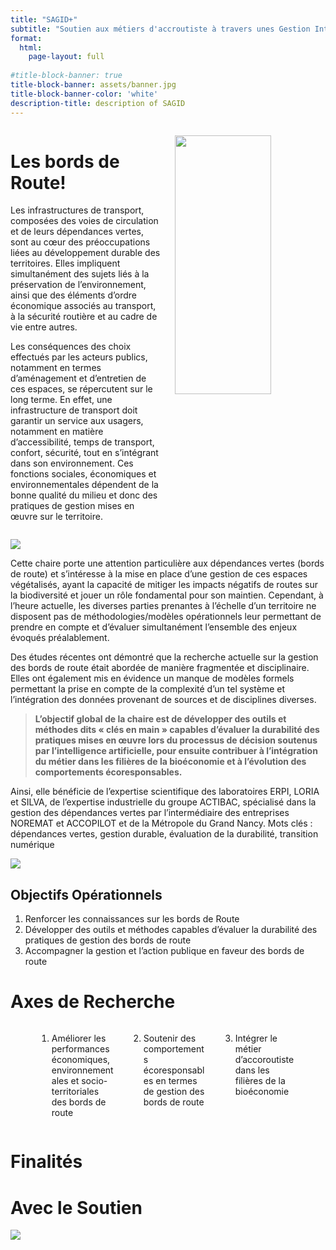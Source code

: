 ```yaml
---
title: "SAGID+"
subtitle: "Soutien aux métiers d'accroutiste à travers unes Gestion Integrale et Durable des Dépendances Vertes"
format: 
  html:
    page-layout: full
    
#title-block-banner: true    
title-block-banner: assets/banner.jpg
title-block-banner-color: 'white'
description-title: description of SAGID
---
```






:::: {.column-page .columns}

:::{.column width="50%"}
# Les bords de Route!

Les infrastructures de transport, composées des voies de circulation et de leurs dépendances vertes, sont au cœur des préoccupations liées au développement durable des territoires. 
Elles impliquent simultanément des sujets liés à la préservation de l’environnement, ainsi que des éléments d’ordre économique associés au transport, à la sécurité routière et au cadre de vie entre autres.


Les conséquences des choix effectués par les acteurs publics, notamment en termes d’aménagement et d’entretien de ces espaces, se répercutent sur le long terme. En effet, une infrastructure de transport doit garantir un service aux usagers, notamment en matière d’accessibilité, temps de transport, confort, sécurité, tout en s’intégrant dans son environnement. 
Ces fonctions sociales, économiques et environnementales dépendent de la bonne qualité du milieu et donc des pratiques de gestion mises en œuvre sur le territoire.
:::

::: {.column width="50%"}
![](assets/Bords-de-route.png){width=80% fig-align='center'}
:::
::::



:::{.column-page}
![](assets/SAGID-00.jpg)
:::




Cette chaire porte une attention particulière aux dépendances vertes (bords de route) et s’intéresse à la mise en place d’une gestion de ces espaces végétalisés, ayant la capacité de mitiger les impacts négatifs de routes sur la biodiversité et jouer un rôle fondamental pour son maintien. Cependant, à l’heure actuelle, les diverses parties prenantes à l’échelle d’un territoire ne disposent pas de méthodologies/modèles opérationnels leur permettant de prendre en compte et d’évaluer simultanément l’ensemble des enjeux évoqués préalablement. 

Des études récentes ont démontré que la recherche actuelle sur la gestion des bords de route était abordée de manière fragmentée et disciplinaire. Elles ont également mis en évidence un manque de modèles formels permettant la prise en compte de la complexité d’un tel système et l’intégration des données provenant de sources et de disciplines diverses. 

:::{..column-page-inset-right}
>**L’objectif global de la chaire est de développer des outils et méthodes dits « clés en main » capables d’évaluer la durabilité des pratiques mises en œuvre lors du processus de décision soutenus par l’intelligence artificielle, pour ensuite contribuer à l’intégration du métier dans les filières de la bioéconomie et à l’évolution des comportements écoresponsables.**
:::

Ainsi, elle bénéficie de l’expertise scientifique des laboratoires ERPI, LORIA et SILVA, de l’expertise industrielle du groupe ACTIBAC, spécialisé dans la gestion des dépendances vertes par l’intermédiaire des entreprises NOREMAT et ACCOPILOT et de la Métropole du Grand Nancy.
Mots clés : dépendances vertes, gestion durable, évaluation de la durabilité, transition numérique


:::{.column-page}
![](assets/Territoire.jpg)
:::

## Objectifs Opérationnels

1. Renforcer les connaissances sur les bords de Route
2. Développer des outils et méthodes capables d’évaluer la durabilité des pratiques de gestion des bords de route
3. Accompagner la gestion et l’action publique en faveur des bords de route


# Axes de Recherche


:::: {.columns}

::: {.column width="5%"}
:::

::: {.column width="30%"}
1. Améliorer les performances économiques, environnementales et socio-territoriales des bords de route
:::

::: {.column width="30%"}
2. Soutenir des comportements écoresponsables en termes de gestion des bords de route
:::

::: {.column width="30%"}
3. Intégrer le métier d’accoroutiste dans les filières de la bioéconomie
:::

::: {.column width="5%"}
:::

::::





# Finalités


# Avec le Soutien
::: {.column-screen}
![](assets/figures/home-banner.jpeg)
:::


